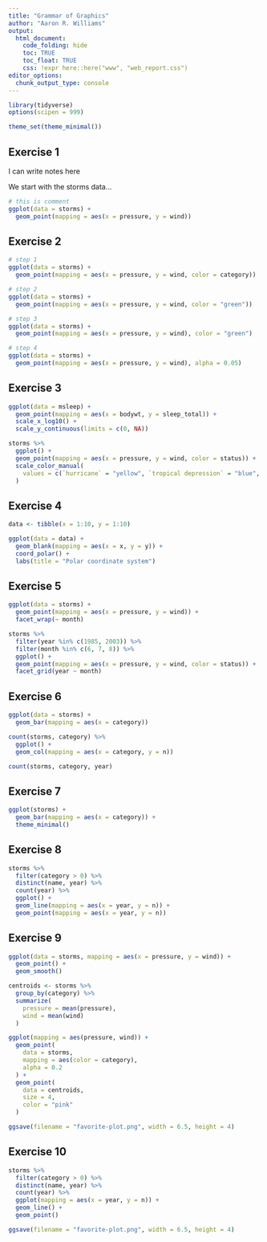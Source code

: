 ```yaml
---
title: "Grammar of Graphics"
author: "Aaron R. Williams"
output:
  html_document:
    code_folding: hide
    toc: TRUE
    toc_float: TRUE
    css: !expr here::here("www", "web_report.css")
editor_options:
  chunk_output_type: console
---
```


```r
library(tidyverse)
options(scipen = 999)

theme_set(theme_minimal())

```

## Exercise 1

I can write notes here 

We start with the storms data...

```r
# this is comment
ggplot(data = storms) + 
  geom_point(mapping = aes(x = pressure, y = wind))

```

## Exercise 2

```r
# step 1
ggplot(data = storms) + 
  geom_point(mapping = aes(x = pressure, y = wind, color = category))

# step 2
ggplot(data = storms) + 
  geom_point(mapping = aes(x = pressure, y = wind, color = "green"))

# step 3
ggplot(data = storms) + 
  geom_point(mapping = aes(x = pressure, y = wind), color = "green")

# step 4
ggplot(data = storms) + 
  geom_point(mapping = aes(x = pressure, y = wind), alpha = 0.05)


```

## Exercise 3

```r
ggplot(data = msleep) +
  geom_point(mapping = aes(x = bodywt, y = sleep_total)) +
  scale_x_log10() +
  scale_y_continuous(limits = c(0, NA))

```

```r
storms %>%
  ggplot() +
  geom_point(mapping = aes(x = pressure, y = wind, color = status)) +
  scale_color_manual(
    values = c(`hurricane` = "yellow", `tropical depression` = "blue", `tropical storm` = "red", `tornado` = "green")
  )


```



## Exercise 4

```r
data <- tibble(x = 1:10, y = 1:10)

ggplot(data = data) +
  geom_blank(mapping = aes(x = x, y = y)) +
  coord_polar() +
  labs(title = "Polar coordinate system")

```

## Exercise 5

```r
ggplot(data = storms) +
  geom_point(mapping = aes(x = pressure, y = wind)) +
  facet_wrap(~ month)

storms %>%
  filter(year %in% c(1985, 2003)) %>%
  filter(month %in% c(6, 7, 8)) %>%
  ggplot() +
  geom_point(mapping = aes(x = pressure, y = wind, color = status)) +
  facet_grid(year ~ month)

```

## Exercise 6

```r
ggplot(data = storms) +
  geom_bar(mapping = aes(x = category))

count(storms, category) %>%
  ggplot() +
  geom_col(mapping = aes(x = category, y = n))

count(storms, category, year)


```

## Exercise 7

```r
ggplot(storms) +
  geom_bar(mapping = aes(x = category)) +
  theme_minimal()

```

## Exercise 8

```r
storms %>%  
  filter(category > 0) %>%
  distinct(name, year) %>%
  count(year) %>%
  ggplot() + 
  geom_line(mapping = aes(x = year, y = n)) +
  geom_point(mapping = aes(x = year, y = n))


```

## Exercise 9

```r
ggplot(data = storms, mapping = aes(x = pressure, y = wind)) + 
  geom_point() +
  geom_smooth()

centroids <- storms %>%
  group_by(category) %>%
  summarize(
    pressure = mean(pressure),
    wind = mean(wind)
  )

ggplot(mapping = aes(pressure, wind)) +
  geom_point(
    data = storms,
    mapping = aes(color = category),
    alpha = 0.2
  ) +
  geom_point(
    data = centroids,
    size = 4,
    color = "pink"
  )

ggsave(filename = "favorite-plot.png", width = 6.5, height = 4)

```

## Exercise 10

```r
storms %>%  
  filter(category > 0) %>%
  distinct(name, year) %>%
  count(year) %>%
  ggplot(mapping = aes(x = year, y = n)) + 
  geom_line() +
  geom_point()

ggsave(filename = "favorite-plot.png", width = 6.5, height = 4)

```